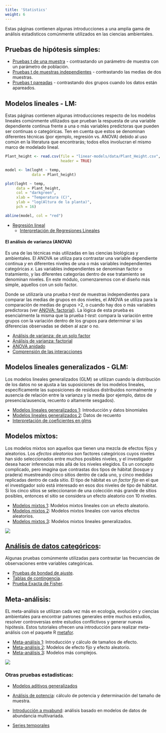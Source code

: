 ```yaml
---
title: 'Statistics'
weight: 6
---
```


Estas páginas contienen algunas introducciones a una amplia gama de análisis estadísticos comúnmente utilizados en las ciencias ambientales.

## Pruebas de hipótesis simples:

* [Pruebas t de una muestra](t-tests/one-sample-t-test) - contrastando un parámetro de muestra con un parámetro de población.
* [Pruebas t de muestras independientes](t-tests/two-sample-t-test) - contrastando las medias de dos muestras.
* [Pruebas t pareadas](t-tests/paired-t-test) - contrastando dos grupos cuando los datos están apareados.


## Modelos lineales - LM:

Estas páginas contienen algunas introducciones respecto de los modelos lineales comúnmente utilizados que prueban la respuesta de una variable dependiente continua frente a una o más variables predictoras que pueden ser continuas o categóricas. Ten en cuenta que estos se denominan diferentes técnicas (por ejemplo, regresión vs. ANOVA) debido al uso común en la literatura que encontrarás; todos ellos involucran el mismo marco de modelado lineal.


```r
Plant_height <- read.csv(file = "linear-models/data/Plant_Height.csv", 
                         header = TRUE)

model <- lm(loght ~ temp,
            data = Plant_height)

plot(loght ~ temp, 
     data = Plant_height, 
     col = "darkgreen", 
     xlab = "Temperatura (C)", 
     ylab = "log(Altura de la planta)",
     pch = 16)

abline(model, col = "red")
```

* [Regresión lineal](linear-models/linear-regression/)
  * [Interpretación de Regresiones Lineales](linear-models/linear-regression/interpret-lm-coeffs/)
  

#### El análisis de varianza (ANOVA) 

Es una de las técnicas más utilizadas en las ciencias biológicas y ambientales. El ANOVA se utiliza para contrastar una variable dependiente continua *y* en diferentes niveles de una o más variables independientes categóricas *x*. Las variables independientes se denominan factor o tratamiento, y las diferentes categorías dentro de ese tratamiento se denominan niveles. En este módulo, comenzaremos con el diseño más simple, aquellos con un solo factor.

Donde se utilizaría una prueba *t-test* de muestras independientes para comparar las medias de grupos en dos niveles, el ANOVA se utiliza para la comparación de medias de grupos >2, o cuando hay dos o más variables predictoras (ver [ANOVA: factorial](/statistics/linear-models/anova/anova-factorial)). La lógica de esta prueba es esencialmente la misma que la prueba *t-test*: compara la variación entre grupos con la variación dentro de los grupos para determinar si las diferencias observadas se deben al azar o no.
  
* [Análisis de varianza: de un solo factor](linear-models/anova/anova-single/)
* [Análisis de varianza: factorial](linear-models/anova/anova-factorial/)  
* [ANOVA anidado](linear-models/anova/anova-nested/)
* [Comprensión de las interacciones](/linear-model/interactions)


## Modelos lineales generalizados - GLM:

Los modelos lineales generalizados (GLM) se utilizan cuando la distribución de los datos no se ajusta a las suposiciones de los modelos lineales, específicamente las suposiciones de residuos distribuidos normalmente y ausencia de relación entre la varianza y la media (por ejemplo, datos de presencia/ausencia, recuento o altamente sesgados).

* [Modelos lineales generalizados 1](/glms/glm-1): Introducción y datos binomiales
* [Modelos lineales generalizados 2](/glms/glm-2): Datos de recuento
* [Interpretación de coeficientes en glms](/glms/interpret-glm-coeffs)



## Modelos mixtos:

Los modelos mixtos son aquellos que tienen una mezcla de efectos fijos y aleatorios. Los *efectos aleatorios* son factores categóricos cuyos niveles han sido seleccionados entre muchos posibles niveles, y el investigador desea hacer inferencias más allá de los niveles elegidos. Es un concepto complicado, pero imagina que contrastas dos tipos de hábitat (bosque y pradera) muestreando cinco sitios dentro de cada uno, y cinco medidas replicadas dentro de cada sitio. El tipo de hábitat es un *factor fijo* en el que el investigador solo está interesado en esos dos niveles de tipo de hábitat. Si los cinco sitios se seleccionaron de una colección más grande de sitios posibles, entonces el sitio se considera un efecto aleatorio con 10 niveles.

* [Modelos mixtos 1](mixed-models/mixed-model-1): Modelos mixtos lineales con un efecto aleatorio.
* [Modelos mixtos 2](mixed-models/mixed-model-2): Modelos mixtos lineales con varios efectos aleatorios.
* [Modelos mixtos 3](mixed-models/mixed-model-3): Modelos mixtos lineales generalizados.


![](mixed-models/Mixed_models_intro_image.jpg)

## [Análisis de datos categóricos](/statistics/categorical):

Algunas pruebas comúnmente utilizadas para contrastar las frecuencias de observaciones entre variables categóricas.

* [Pruebas de bondad de ajuste](statistics/categorical/goodness-of-fit/).
* [Tablas de contingencia](statistics/categorical/contingency-tables/).
* [Prueba Exacta de Fisher](statistics/categorical/Fishers-exact/).


## Meta-análisis:

EL meta-análisis se utilizan cada vez más en ecología, evolución y ciencias ambientales para encontrar patrones generales entre muchos estudios, resolver controversias entre estudios conflictivos y generar nuevas hipótesis. Estos tutoriales ofrecen una introducción para realizar meta-análisis con el paquete R [metafor](http://www.metafor-project.org/doku.php).

* [Meta-análisis 1](meta-analysis/meta-analysis-1): Introducción y cálculo de tamaños de efecto.
* [Meta-análisis 2](meta-analysis/meta-analysis-2): Modelos de efecto fijo y efecto aleatorio.
* [Meta-análisis 3](meta-analysis/meta-analysis-3): Modelos más complejos.

![](meta-analysis/images/4666102_orig.jpg)

### Otras pruebas estadisticas:

 * [Modelos aditivos generalizados](/statistics/gams/)
 * [Análisis de potencia](/statistics/power-analysis): cálculo de potencia y determinación del tamaño de muestra.

 * [Introducción a mvabund](/statistics/mvabund): análisis basado en modelos de datos de abundancia multivariada.
 * [Series temporales](/statistics/time-series)

